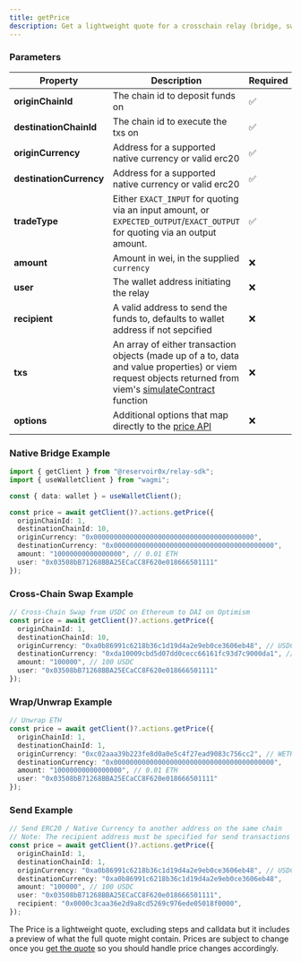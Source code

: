```yaml
---
title: getPrice
description: Get a lightweight quote for a crosschain relay (bridge, swap, call, etc)
---
```


### Parameters

| Property       | Description                                                                                                                                                                                                  | Required |
| -------------- | ------------------------------------------------------------------------------------------------------------------------------------------------------------------------------------------------------------ | -------- |
| **originChainId**    | The chain id to deposit funds on                                                                                                                                                                             | ✅       |
| **destinationChainId**  | The chain id to execute the txs on                                                                                                                                                                           | ✅       |
| **originCurrency**   | Address for a supported native currency or valid erc20                                                                                                                                                       | ✅       |
| **destinationCurrency** | Address for a supported native currency or valid erc20                                                                                                                                                       | ✅       |
| **tradeType**  | Either `EXACT_INPUT` for quoting via an input amount, or `EXPECTED_OUTPUT`/`EXACT_OUTPUT` for quoting via an output amount.                                                                                                                                                       | ✅       |
| **amount**     | Amount in wei, in the supplied `currency`                                                                                                                                                                    | ❌       |
| **user**  | The wallet address initiating the relay                                                                                                                            | ❌       |
| **recipient**  | A valid address to send the funds to, defaults to wallet address if not sepcified                                                                                                                            | ❌       |
| **txs**        | An array of either transaction objects (made up of a to, data and value properties) or viem request objects returned from viem's [simulateContract](https://viem.sh/docs/contract/simulateContract.html) function                                                  | ❌       |
| **options**        | Additional options that map directly to the [price API](/references/api/get-price)                                                                                                                                                 | ❌       |

### Native Bridge Example

```typescript
import { getClient } from "@reservoir0x/relay-sdk";
import { useWalletClient } from "wagmi";

const { data: wallet } = useWalletClient();

const price = await getClient()?.actions.getPrice({
  originChainId: 1,
  destinationChainId: 10,
  originCurrency: "0x0000000000000000000000000000000000000000",
  destinationCurrency: "0x0000000000000000000000000000000000000000",
  amount: "10000000000000000", // 0.01 ETH
  user: "0x03508bB71268BBA25ECaCC8F620e018666501111"
});
```

### Cross-Chain Swap Example

```typescript
// Cross-Chain Swap from USDC on Ethereum to DAI on Optimism
const price = await getClient()?.actions.getPrice({
  originChainId: 1,
  destinationChainId: 10,
  originCurrency: "0xa0b86991c6218b36c1d19d4a2e9eb0ce3606eb48", // USDC on Ethereum
  destinationCurrency: "0xda10009cbd5d07dd0cecc66161fc93d7c9000da1", // DAI on Optimism
  amount: "100000", // 100 USDC
  user: "0x03508bB71268BBA25ECaCC8F620e018666501111"
});
```

### Wrap/Unwrap Example

```typescript
// Unwrap ETH
const price = await getClient()?.actions.getPrice({
  originChainId: 1,
  destinationChainId: 1,
  originCurrency: "0xc02aaa39b223fe8d0a0e5c4f27ead9083c756cc2", // WETH
  destinationCurrency: "0x0000000000000000000000000000000000000000",
  amount: "10000000000000000", // 0.01 ETH
  user: "0x03508bB71268BBA25ECaCC8F620e018666501111"
});
```

### Send Example

```typescript
// Send ERC20 / Native Currency to another address on the same chain
// Note: The recipient address must be specified for send transactions and be different from the wallet address
const price = await getClient()?.actions.getPrice({
  originChainId: 1,
  destinationChainId: 1,
  originCurrency: "0xa0b86991c6218b36c1d19d4a2e9eb0ce3606eb48", // USDC
  destinationCurrency: "0xa0b86991c6218b36c1d19d4a2e9eb0ce3606eb48",
  amount: "100000", // 100 USDC
  user: "0x03508bB71268BBA25ECaCC8F620e018666501111",
  recipient: "0x0000c3caa36e2d9a8cd5269c976ede05018f0000",
});
```

The Price is a lightweight quote, excluding steps and calldata but it includes a preview of what the full quote might contain. Prices are subject to change once you [get the quote](/references/sdk/actions/getQuote) so you should handle price changes accordingly.
